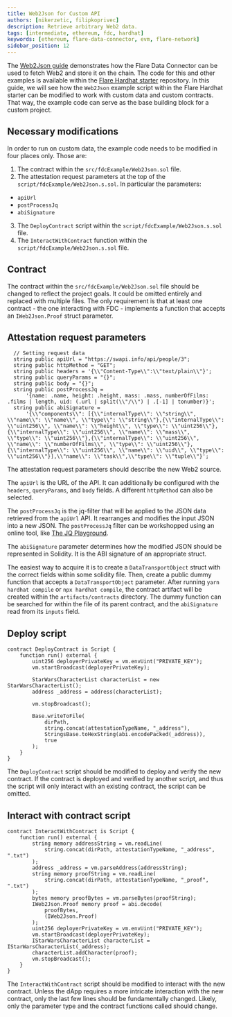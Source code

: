```yaml
---
title: Web2Json for Custom API
authors: [nikerzetic, filipkoprivec]
description: Retrieve arbitrary Web2 data.
tags: [intermediate, ethereum, fdc, hardhat]
keywords: [ethereum, flare-data-connector, evm, flare-network]
sidebar_position: 12
---
```



The [Web2Json guide](/fdc/guides/foundry/web-2-json) demonstrates how the Flare Data Connector can be used to fetch Web2 and store it on the chain.
The code for this and other examples is available within the [Flare Hardhat starter](https://github.com/flare-foundation/flare-foundry-starter) repository.
In this guide, we will see how the `Web2Json` example script within the Flare Hardhat starter can be modified to work with custom data and custom contracts.
That way, the example code can serve as the base building block for a custom project.

<AvailableTestnet />

## Necessary modifications

In order to run on custom data, the example code needs to be modified in four places only.
Those are:

1. The contract within the `src/fdcExample/Web2Json.sol` file.
2. The attestation request parameters at the top of the `script/fdcExample/Web2Json.s.sol`.
   In particular the parameters:

- `apiUrl`
- `postProcessJq`
- `abiSignature`

3. The `DeployContract` script within the `script/fdcExample/Web2Json.s.sol` file.
4. The `InteractWithContract` function within the `script/fdcExample/Web2Json.s.sol` file.

## Contract

The contract within the `src/fdcExample/Web2Json.sol` file should be changed to reflect the project goals.
It could be omitted entirely and replaced with multiple files.
The only requirement is that at least one contract - the one interacting with FDC - implements a function that accepts an `IWeb2Json.Proof` struct parameter.

## Attestation request parameters

```solidity title="script/fdcExample/Web2Json.s.sol"
  // Setting request data
  string public apiUrl = "https://swapi.info/api/people/3";
  string public httpMethod = "GET";
  string public headers = '{\\"Content-Type\\":\\"text/plain\\"}';
  string public queryParams = "{}";
  string public body = "{}";
  string public postProcessJq =
      '{name: .name, height: .height, mass: .mass, numberOfFilms: .films | length, uid: (.url | split(\\"/\\") | .[-1] | tonumber)}';
  string public abiSignature =
      '{\\"components\\": [{\\"internalType\\": \\"string\\", \\"name\\": \\"name\\", \\"type\\": \\"string\\"},{\\"internalType\\": \\"uint256\\", \\"name\\": \\"height\\", \\"type\\": \\"uint256\\"},{\\"internalType\\": \\"uint256\\", \\"name\\": \\"mass\\", \\"type\\": \\"uint256\\"},{\\"internalType\\": \\"uint256\\", \\"name\\": \\"numberOfFilms\\", \\"type\\": \\"uint256\\"},{\\"internalType\\": \\"uint256\\", \\"name\\": \\"uid\\", \\"type\\": \\"uint256\\"}],\\"name\\": \\"task\\",\\"type\\": \\"tuple\\"}';
```

The attestation request parameters should describe the new Web2 source.

The `apiUrl` is the URL of the API.
It can additionally be configured with the `headers`, `queryParams`, and `body` fields.
A different `httpMethod` can also be selected.

The `postProcessJq` is the jq-filter that will be applied to the JSON data retrieved from the `apiUrl` API.
It rearranges and modifies the input JSON into a new JSON.
The `postProcessJq` filter can be workshopped using an online tool, like [The JQ Playground](https://play.jqlang.org).

The `abiSignature` parameter determines how the modified JSON should be represented in Solidity.
It is the ABI signature of an appropriate struct.

The easiest way to acquire it is to create a `DataTransportObject` struct with the correct fields within some solidity file.
Then, create a public dummy function that accepts a `DataTransportObject` parameter.
After running `yarn hardhat compile` or `npx hardhat compile`, the contract artifact will be created within the `artifacts/contracts` directory.
The dummy function can be searched for within the file of its parent contract, and the `abiSignature` read from its `inputs` field.

## Deploy script

```solidity title="script/fdcExample/Web2Json.s.sol"
contract DeployContract is Script {
    function run() external {
        uint256 deployerPrivateKey = vm.envUint("PRIVATE_KEY");
        vm.startBroadcast(deployerPrivateKey);

        StarWarsCharacterList characterList = new StarWarsCharacterList();
        address _address = address(characterList);

        vm.stopBroadcast();

        Base.writeToFile(
            dirPath,
            string.concat(attestationTypeName, "_address"),
            StringsBase.toHexString(abi.encodePacked(_address)),
            true
        );
    }
}
```

The `DeployContract` script should be modified to deploy and verify the new contract.
If the contract is deployed and verified by another script, and thus the script will only interact with an existing contract, the script can be omitted.

## Interact with contract script

```solidity title="script/fdcExample/Web2Json.s.sol"
contract InteractWithContract is Script {
    function run() external {
        string memory addressString = vm.readLine(
            string.concat(dirPath, attestationTypeName, "_address", ".txt")
        );
        address _address = vm.parseAddress(addressString);
        string memory proofString = vm.readLine(
            string.concat(dirPath, attestationTypeName, "_proof", ".txt")
        );
        bytes memory proofBytes = vm.parseBytes(proofString);
        IWeb2Json.Proof memory proof = abi.decode(
            proofBytes,
            (IWeb2Json.Proof)
        );
        uint256 deployerPrivateKey = vm.envUint("PRIVATE_KEY");
        vm.startBroadcast(deployerPrivateKey);
        IStarWarsCharacterList characterList = IStarWarsCharacterList(_address);
        characterList.addCharacter(proof);
        vm.stopBroadcast();
    }
}
```

The `InteractWithContract` script should be modified to interact with the new contract.
Unless the dApp requires a more intricate interaction with the new contract, only the last few lines should be fundamentally changed.
Likely, only the parameter type and the contract functions called should change.
